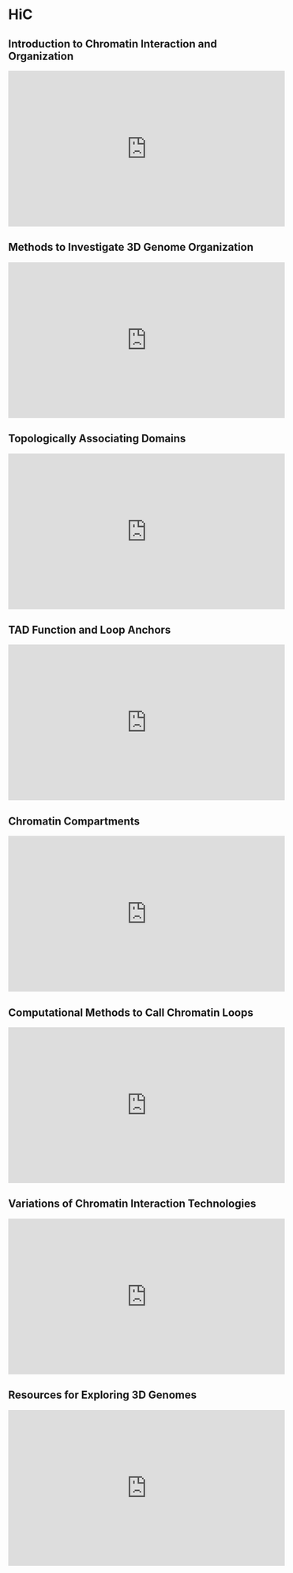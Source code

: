 # HiC {#hic}

## Introduction to Chromatin Interaction and Organization

<iframe width="560" height="315" src="https://www.youtube.com/embed/ddyWbxjkhos" frameborder="0" allow="accelerometer; autoplay; clipboard-write; encrypted-media; gyroscope; picture-in-picture" allowfullscreen></iframe>

## Methods to Investigate 3D Genome Organization

<iframe width="560" height="315" src="https://www.youtube.com/embed/qQIlqTTTLcA" frameborder="0" allow="accelerometer; autoplay; clipboard-write; encrypted-media; gyroscope; picture-in-picture" allowfullscreen></iframe>

## Topologically Associating Domains

<iframe width="560" height="315" src="https://www.youtube.com/embed/ytVxgHG5REg" frameborder="0" allow="accelerometer; autoplay; clipboard-write; encrypted-media; gyroscope; picture-in-picture" allowfullscreen></iframe>

## TAD Function and Loop Anchors

<iframe width="560" height="315" src="https://www.youtube.com/embed/Lgu4HHDpqOI" frameborder="0" allow="accelerometer; autoplay; clipboard-write; encrypted-media; gyroscope; picture-in-picture" allowfullscreen></iframe>

## Chromatin Compartments

<iframe width="560" height="315" src="https://www.youtube.com/embed/odA3uAMx1pA" frameborder="0" allow="accelerometer; autoplay; clipboard-write; encrypted-media; gyroscope; picture-in-picture" allowfullscreen></iframe>

## Computational Methods to Call Chromatin Loops

<iframe width="560" height="315" src="https://www.youtube.com/embed/is8RwBGl1r4" frameborder="0" allow="accelerometer; autoplay; clipboard-write; encrypted-media; gyroscope; picture-in-picture" allowfullscreen></iframe>

## Variations of Chromatin Interaction Technologies

<iframe width="560" height="315" src="https://www.youtube.com/embed/LNq5fcFhaLk" frameborder="0" allow="accelerometer; autoplay; clipboard-write; encrypted-media; gyroscope; picture-in-picture" allowfullscreen></iframe>

## Resources for Exploring 3D Genomes

<iframe width="560" height="315" src="https://www.youtube.com/embed/Q3-8R1gs-eU" frameborder="0" allow="accelerometer; autoplay; clipboard-write; encrypted-media; gyroscope; picture-in-picture" allowfullscreen></iframe>